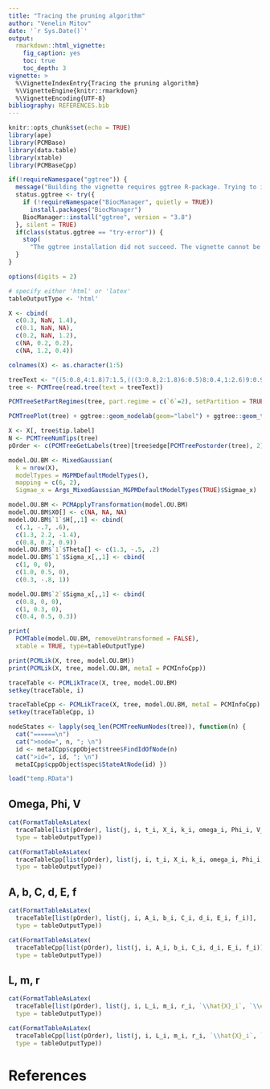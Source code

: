 ```yaml
---
title: "Tracing the pruning algorithm"
author: "Venelin Mitov"
date: '`r Sys.Date()`'
output: 
  rmarkdown::html_vignette:
    fig_caption: yes
    toc: true
    toc_depth: 3
vignette: >
  %\VignetteIndexEntry{Tracing the pruning algorithm}
  %\VignetteEngine{knitr::rmarkdown}
  %\VignetteEncoding{UTF-8}
bibliography: REFERENCES.bib
---
```


<!--
# Copyright 2016 Venelin Mitov
#
# This file is part of PCMBase.
#
# PCMBase is free software: you can redistribute it and/or modify
# it under the terms of the GNU General Public License as published by
# the Free Software Foundation, either version 3 of the License, or
# (at your option) any later version.
#
# PCMBase is distributed in the hope that it will be useful,
# but WITHOUT ANY WARRANTY; without even the implied warranty of
# MERCHANTABILITY or FITNESS FOR A PARTICULAR PURPOSE.  See the
# GNU General Public License for more details.
#
# You should have received a copy of the GNU General Public License
# along with PCMBase.  If not, see <http://www.gnu.org/licenses/>.
-->

```r
knitr::opts_chunk$set(echo = TRUE)
library(ape)
library(PCMBase)
library(data.table)
library(xtable)
library(PCMBaseCpp)

if(!requireNamespace("ggtree")) {
  message("Building the vignette requires ggtree R-package. Trying to install.")
  status.ggtree <- try({
    if (!requireNamespace("BiocManager", quietly = TRUE))
      install.packages("BiocManager")
    BiocManager::install("ggtree", version = "3.8")
  }, silent = TRUE)
  if(class(status.ggtree == "try-error")) {
    stop(
      "The ggtree installation did not succeed. The vignette cannot be built.")
  }
}

options(digits = 2)

# specify either 'html' or 'latex'
tableOutputType <- 'html'
```

```r
X <- cbind(
  c(0.3, NaN, 1.4), 
  c(0.1, NaN, NA), 
  c(0.2, NaN, 1.2), 
  c(NA, 0.2, 0.2), 
  c(NA, 1.2, 0.4))

colnames(X) <- as.character(1:5)
```

```r
treeText <- "((5:0.8,4:1.8)7:1.5,(((3:0.8,2:1.8)6:0.5)8:0.4,1:2.6)9:0.9)0;"
tree <- PCMTree(read.tree(text = treeText))

PCMTreeSetPartRegimes(tree, part.regime = c(`6`=2), setPartition = TRUE, inplace = TRUE)

PCMTreePlot(tree) + ggtree::geom_nodelab(geom="label") + ggtree::geom_tiplab(geom = "label")

X <- X[, tree$tip.label]
N <- PCMTreeNumTips(tree)
pOrder <- c(PCMTreeGetLabels(tree)[tree$edge[PCMTreePostorder(tree), 2]], "0")
```

```r
model.OU.BM <- MixedGaussian(
  k = nrow(X), 
  modelTypes = MGPMDefaultModelTypes(), 
  mapping = c(6, 2), 
  Sigmae_x = Args_MixedGaussian_MGPMDefaultModelTypes(TRUE)$Sigmae_x)

model.OU.BM <- PCMApplyTransformation(model.OU.BM)
model.OU.BM$X0[] <- c(NA, NA, NA)
model.OU.BM$`1`$H[,,1] <- cbind(
  c(.1, -.7, .6), 
  c(1.3, 2.2, -1.4), 
  c(0.8, 0.2, 0.9))
model.OU.BM$`1`$Theta[] <- c(1.3, -.5, .2)
model.OU.BM$`1`$Sigma_x[,,1] <- cbind(
  c(1, 0, 0), 
  c(1.0, 0.5, 0), 
  c(0.3, -.8, 1))

model.OU.BM$`2`$Sigma_x[,,1] <- cbind(
  c(0.8, 0, 0), 
  c(1, 0.3, 0), 
  c(0.4, 0.5, 0.3))

print(
  PCMTable(model.OU.BM, removeUntransformed = FALSE), 
  xtable = TRUE, type=tableOutputType)

print(PCMLik(X, tree, model.OU.BM))
print(PCMLik(X, tree, model.OU.BM, metaI = PCMInfoCpp))
```

```r
traceTable <- PCMLikTrace(X, tree, model.OU.BM)
setkey(traceTable, i)
```

```r
traceTableCpp <- PCMLikTrace(X, tree, model.OU.BM, metaI = PCMInfoCpp)
setkey(traceTableCpp, i)
```

```r
nodeStates <- lapply(seq_len(PCMTreeNumNodes(tree)), function(n) {
  cat("======\n")
  cat(">node=", n, "; \n")
  id <- metaICpp$cppObject$tree$FindIdOfNode(n)
  cat(">id=", id, "; \n")
  metaICpp$cppObject$spec$StateAtNode(id) })

load("temp.RData")
```

## Omega, Phi, V
```r
cat(FormatTableAsLatex(
  traceTable[list(pOrder), list(j, i, t_i, X_i, k_i, omega_i, Phi_i, V_i, V_1_i)], 
  type = tableOutputType))
```

```r
cat(FormatTableAsLatex(
  traceTableCpp[list(pOrder), list(j, i, t_i, X_i, k_i, omega_i, Phi_i, V_i, V_1_i)], 
  type = tableOutputType))
```

## A, b, C, d, E, f
```r
cat(FormatTableAsLatex(
  traceTable[list(pOrder), list(j, i, A_i, b_i, C_i, d_i, E_i, f_i)], 
  type = tableOutputType))
```

```r
cat(FormatTableAsLatex(
  traceTableCpp[list(pOrder), list(j, i, A_i, b_i, C_i, d_i, E_i, f_i)], 
  type = tableOutputType))
```

## L, m, r

```r
cat(FormatTableAsLatex(
  traceTable[list(pOrder), list(j, i, L_i, m_i, r_i, `\\hat{X}_i`, `\\ell\\ell_i`)], 
  type = tableOutputType))
```

```r
cat(FormatTableAsLatex(
  traceTableCpp[list(pOrder), list(j, i, L_i, m_i, r_i, `\\hat{X}_i`, `\\ell\\ell_i`)], 
  type = tableOutputType))
```


# References
